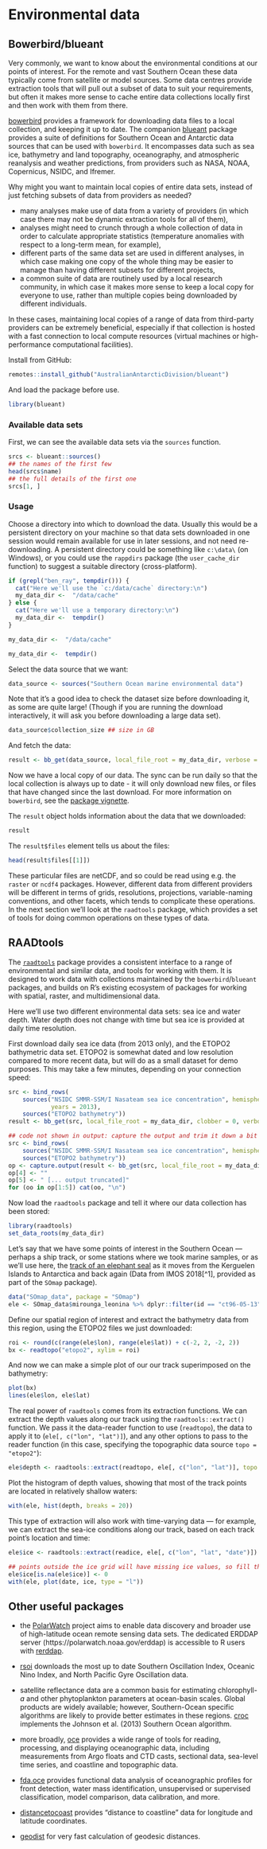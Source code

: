 # Environmental data

## Bowerbird/blueant

Very commonly, we want to know about the environmental conditions at our points of interest. For the remote and vast Southern Ocean these data typically come from satellite or model sources. Some data centres provide extraction tools that will pull out a subset of data to suit your requirements, but often it makes more sense to cache entire data collections locally first and then work with them from there.

[bowerbird](https://github.com/AustralianAntarcticDivision/bowerbird) provides a framework for downloading data files to a local collection, and keeping it up to date. The companion [blueant](https://github.com/AustralianAntarcticDivision/blueant) package provides a suite of definitions for Southern Ocean and Antarctic data sources that can be used with `bowerbird`. It encompasses data such as sea ice, bathymetry and land topography, oceanography, and atmospheric reanalysis and weather predictions, from providers such as NASA, NOAA, Copernicus, NSIDC, and Ifremer.

Why might you want to maintain local copies of entire data sets, instead of just fetching subsets of data from providers as needed?

- many analyses make use of data from a variety of providers (in which case there may not be dynamic extraction tools for all of them),
- analyses might need to crunch through a whole collection of data in order to calculate appropriate statistics (temperature anomalies with respect to a long-term mean, for example),
- different parts of the same data set are used in different analyses, in which case making one copy of the whole thing may be easier to manage than having different subsets for different projects,
- a common suite of data are routinely used by a local research community, in which case it makes more sense to keep a local copy for everyone to use, rather than multiple copies being downloaded by different individuals.

In these cases, maintaining local copies of a range of data from third-party providers can be extremely beneficial, especially if that collection is hosted with a fast connection to local compute resources (virtual machines or high-performance computational facilities).


Install from GitHub:

```r
remotes::install_github("AustralianAntarcticDivision/blueant")
```

And load the package before use.

```r
library(blueant)
```
### Available data sets

First, we can see the available data sets via the `sources` function.

```r
srcs <- blueant::sources()
## the names of the first few
head(srcs$name)
## the full details of the first one
srcs[1, ]
```

### Usage

Choose a directory into which to download the data. Usually this would be a persistent directory on your machine so that data sets downloaded in one session would remain available for use in later sessions, and not need re-downloading. A persistent directory could be something like `c:\data\` (on Windows), or you could use the `rappdirs` package (the `user_cache_dir` function) to suggest a suitable directory (cross-platform).

```r
if (grepl("ben_ray", tempdir())) {
  cat("Here we'll use the `c:/data/cache` directory:\n")
  my_data_dir <-  "/data/cache"
} else {
  cat("Here we'll use a temporary directory:\n")
  my_data_dir <-  tempdir()
}
```

```r
my_data_dir <-  "/data/cache"
```
```r
my_data_dir <-  tempdir()
```

Select the data source that we want:

```r
data_source <- sources("Southern Ocean marine environmental data")
```

Note that it's a good idea to check the dataset size before downloading it, as some are quite large! (Though if you are running the download interactively, it will ask you before downloading a large data set).

```r
data_source$collection_size ## size in GB
```

And fetch the data:
```r
result <- bb_get(data_source, local_file_root = my_data_dir, verbose = TRUE)
```

Now we have a local copy of our data. The sync can be run daily so that the local collection is always up to date - it will only download new files, or files that have changed since the last download. For more information on `bowerbird`, see the [package vignette](https://ropensci.github.io/bowerbird/articles/bowerbird.html).

The `result` object holds information about the data that we downloaded:

```r
result
```

The `result$files` element tells us about the files:
```r
head(result$files[[1]])
```

These particular files are netCDF, and so could be read using e.g. the `raster` or `ncdf4` packages. However, different data from different providers will be different in terms of grids, resolutions, projections, variable-naming conventions, and other facets, which tends to complicate these operations. In the next section we'll look at the `raadtools` package, which provides a set of tools for doing common operations on these types of data.


## RAADtools

The [`raadtools`](https://github.com/AustralianAntarcticDivision/raadtools) package provides a consistent interface to a range of environmental and similar data, and tools for working with them. It is designed to work data with collections maintained by the `bowerbird`/`blueant` packages, and builds on R's existing ecosystem of packages for working with spatial, raster, and multidimensional data.

Here we'll use two different environmental data sets: sea ice and water depth. Water depth does not change with time but sea ice is provided at daily time resolution.

First download daily sea ice data (from 2013 only), and the ETOPO2 bathymetric data set. ETOPO2 is somewhat dated and low resolution compared to more recent data, but will do as a small dataset for demo purposes. This may take a few minutes, depending on your connection speed:

```r
src <- bind_rows(
    sources("NSIDC SMMR-SSM/I Nasateam sea ice concentration", hemisphere = "south", time_resolutions = "day",
            years = 2013),
    sources("ETOPO2 bathymetry"))
result <- bb_get(src, local_file_root = my_data_dir, clobber = 0, verbose = TRUE, confirm = NULL)
```

```r
## code not shown in output: capture the output and trim it down a bit
src <- bind_rows(
    sources("NSIDC SMMR-SSM/I Nasateam sea ice concentration", hemisphere = "south", time_resolutions = "day", years = 2013),
    sources("ETOPO2 bathymetry"))
op <- capture.output(result <- bb_get(src, local_file_root = my_data_dir, clobber = 0, verbose = TRUE, confirm = NULL))
op[4] <- ""
op[5] <- " [... output truncated]"
for (oo in op[1:5]) cat(oo, "\n")
```


Now load the `raadtools` package and tell it where our data collection has been stored:

```r
library(raadtools)
set_data_roots(my_data_dir)
```

Let's say that we have some points of interest in the Southern Ocean &mdash; perhaps a ship track, or some stations where we took marine samples, or as we'll use here, the [track of an elephant seal](http://www.meop.net/) as it moves from the Kerguelen Islands to Antarctica and back again (Data from IMOS 2018[^1], provided as part of the `SOmap` package).

```r
data("SOmap_data", package = "SOmap")
ele <- SOmap_data$mirounga_leonina %>% dplyr::filter(id == "ct96-05-13")
```

Define our spatial region of interest and extract the bathymetry data from this region, using the ETOPO2 files we just downloaded:

```r
roi <- round(c(range(ele$lon), range(ele$lat)) + c(-2, 2, -2, 2))
bx <- readtopo("etopo2", xylim = roi)
```

And now we can make a simple plot of our our track superimposed on the bathymetry:

```r
plot(bx)
lines(ele$lon, ele$lat)
```

The real power of `raadtools` comes from its extraction functions. We can extract the depth values along our track using the `raadtools::extract()` function. We pass it the data-reader function to use (`readtopo`), the data to apply it to (`ele[, c("lon", "lat")]`), and any other options to pass to the reader function (in this case, specifying the topographic data source `topo = "etopo2"`):

```r
ele$depth <- raadtools::extract(readtopo, ele[, c("lon", "lat")], topo = "etopo2")
```

Plot the histogram of depth values, showing that most of the track points are located in relatively shallow waters:

```r
with(ele, hist(depth, breaks = 20))
```

This type of extraction will also work with time-varying data &mdash; for example, we can extract the sea-ice conditions along our track, based on each track point's location and time:

```r
ele$ice <- raadtools::extract(readice, ele[, c("lon", "lat", "date")])
```
```r
## points outside the ice grid will have missing ice values, so fill them with zeros
ele$ice[is.na(ele$ice)] <- 0
with(ele, plot(date, ice, type = "l"))
```

## Other useful packages

- the [PolarWatch](https://polarwatch.noaa.gov/) project aims to enable data discovery and broader use of high-latitude ocean remote sensing data sets. The dedicated ERDDAP server (https://polarwatch.noaa.gov/erddap) is accessible to R users with [rerddap](https://cran.r-project.org/package=rerddap).

- [rsoi](https://cran.r-project.org/package=rsoi) downloads the most up to date Southern Oscillation Index, Oceanic Nino Index, and North Pacific Gyre Oscillation data.

- satellite reflectance data are a common basis for estimating chlorophyll-*a* and other phytoplankton parameters at ocean-basin scales. Global products are widely available; however, Southern-Ocean specific algorithms are likely to provide better estimates in these regions. [croc](https://github.com/sosoc/croc) implements the Johnson et al. (2013) Southern Ocean algorithm.

- more broadly, [oce](https://cran.r-project.org/package=oce) provides a wide range of tools for reading, processing, and displaying oceanographic data, including measurements from Argo floats and CTD casts, sectional data, sea-level time series, and coastline and topographic data.

- [fda.oce](https://github.com/EPauthenet/fda.oce) provides functional data analysis of oceanographic profiles for front detection, water mass identification, unsupervised or supervised classification, model comparison, data calibration, and more.

- [distancetocoast](https://github.com/mdsumner/distancetocoast) provides "distance to coastline" data for longitude and latitude coordinates.

- [geodist](https://github.com/hypertidy/geodist) for very fast calculation of geodesic distances.
